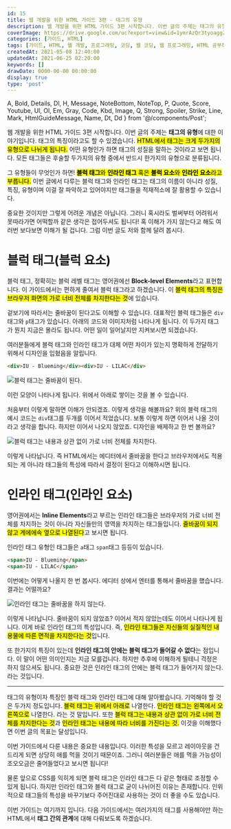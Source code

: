 ```yaml
---
id: 15
title: 웹 개발을 위한 HTML 가이드 3편 - 태그의 유형
description: 웹 개발을 위한 HTML 가이드 3편 시작합니다. 이번 글의 주제는 태그의 유형에 대한 이야기입니다. 태그의 특징이라고도 할 수 있겠습니다. HTML에서 태그는 크게 두가지의 유형으로 나뉘게 됩니다. 어떤 유형인가 하면 태그의 성질을 말하는 것이라고 보면 됩니다. 모든 태그들은 후술할 두가지의 유형 중에서 반드시 한가지의 유형으로 분류됩니다. 그 유형들이 무엇인가 하면! 블럭 태그와 인라인 태그 혹은 블럭 요소와 인라인 요소라고 부릅니다.
coverImage: https://drive.google.com/uc?export=view&id=1ymrAzQr3tyoaggZjWmQGulD-eKBhN43n
categories: [가이드, HTML]
tags: [가이드, HTML, 웹 개발, 프로그래밍, 코딩, 웹 코딩, 웹 프로그래밍, HTML 공부하기, HTML 초보, 블럭 태그, 인라인 태그]
createdAt: 2021-05-08 12:40:00
updatedAt: 2021-06-25 02:20:00
keywords: []
drawDate: 0000-00-00 00:00:00
display: true
type: 'post'
---
```


  A, Bold, Details, Dl, H, Message, NoteBottom, NoteTop, P,
  Quote, Score, Youtube, Ul, Ol, Em, Gray, Code, Kbd, Image,
  Q, Strong, Spoiler, Strike, Line, Mark, HtmlGuideMessage, Name,
  Dt, Dd
} from '@/components/Post';

<HtmlGuideMessage />

<P>웹 개발을 위한 HTML 가이드 3편 시작합니다. 이번 글의 주제는 <Strong>태그의 유형</Strong>에 대한 이야기입니다. 태그의 특징이라고도 할 수 있겠습니다. <Mark>HTML에서 태그는 크게 두가지의 유형으로 나뉘게 됩니다.</Mark> 어떤 유형인가 하면 태그의 성질을 말하는 것이라고 보면 됩니다. 모든 태그들은 후술할 두가지의 유형 중에서 반드시 한가지의 유형으로 분류됩니다.</P>

그 유형들이 무엇인가 하면! <Mark>**블럭 태그**와 **인라인 태그** 혹은 **블럭 요소**와 **인라인 요소**라고 부릅니다.</Mark> 이번 글에서 다루는 블럭 태그와 인라인 태그는 태그의 이름이 아니라 성질, 특징, 유형이며 이걸 잘 파악하고 있어야지만 태그들을 적재적소에 잘 활용할 수 있습니다.

중요한 것이지만 그렇게 어려운 개념은 아닙니다. 그러니 혹시라도 벌써부터 어려워서 못따라가면 어떡할까 같은 생각은 접어두셔도 됩니다! 혹 이해가 가지 않는다고 해도 여러번 보다보면 이해가 될 겁니다. 그럼 이번 글도 저와 함께 달려 봅시다.

# 블럭 태그(블럭 요소)
블럭 태그, 정확히는 블럭 레벨 태그는 영어권에선 **Block-level Elements**라고 표현합니다. 이 가이드에서는 편하게 줄여서 블럭 태그라고 하겠습니다. 이 <Mark>블럭 태그의 특징은 브라우저 화면의 가로 너비 전체를 차지한다는 것</Mark>에 있습니다.

겉보기에 따라서는 줄바꿈이 된다고도 이해할 수 있습니다. 대표적인 블럭 태그들은 `div`태그와 `p`태그가 있습니다. 아래의 코드와 이미지처럼 나타나게 됩니다. 이 두가지 태그가 뭔지 지금은 몰라도 됩니다. 어떤 일이 일어날지만 지켜보시면 되겠습니다.

<Message color='b'>
  <p>여러분들에게 블럭 태그와 인라인 태그가 대체 어떤 차이가 있는지 명확하게 전달하기 위해서 디자인을 입혔음을 알립니다.</p>
</Message>

```html
<div>IU - Blueming</div><div>IU - LILAC</div>
```

![블럭 태그는 줄바꿈이 된다.](https://drive.google.com/uc?export=view&id=1gNCCpxupi7n4eN7L2A2v1_r-oov6xaeE)

이런 모양이 나타나게 됩니다. 위에서 아래로 쌓이는 것을 볼 수 있습니다.

처음부터 이렇게 말하면 이해가 안되겠죠. 이렇게 생각을 해볼까요? 위의 블럭 태그의 예시 코드는 `div`태그를 두개를 이어서 적었습니다. 보통 이렇게 하면 <Bold>이어서 나올 것</Bold>이라고 생각을 합니다. 하지만 이어서 나오지 않았죠. 디자인을 배제하고 한 번 볼까요?

![블럭 태그는 내용과 상관 없이 가로 너비 전체를 차지한다.](https://drive.google.com/uc?export=view&id=10eo5JtxzMU2axmpIZRuwOz36rVLdwI8E)

이렇게 나타납니다. 즉 HTML에서는 에디터에서 줄바꿈을 한다고 브라우저에서도 적용되는 게 아니라 태그들의 특성에 따라서 결정이 된다고 이해하시면 됩니다.

# 인라인 태그(인라인 요소)
영어권에서는 **Inline Elements**라고 부르는 인라인 태그들은 브라우저의 가로 너비 전체를 차지하는 것이 아니라 자신들만의 영역을 차지하는 태그들입니다. <Mark>줄바꿈이 되지 않고 계에에속 옆으로 나열된다</Mark>고 보시면 됩니다.

인라인 태그 유형인 태그들은 `a`태그 `span`태그 등등이 있습니다.

```html
<span>IU - Blueming</span>
<span>IU - LILAC</span>
```

이번에는 어떻게 나올지 한 번 봅시다. 에디터 상에서 엔터를 통해서 줄바꿈을 했습니다. 결과는 어떨까요?

![인라인 태그는 줄바꿈을 하지 않는다.](https://drive.google.com/uc?export=view&id=1zsMAZ2sC21TxDoOJNcLoyVJ3K3lzR9jd)

이렇게 나타납니다. 줄바꿈이 되지 않았죠? 이어서 적지 않았는데도 이어서 나타나게 됩니다. 이게 바로 인라인 태그의 특성입니다. 즉, <Mark>인라인 태그들은 자신들의 실질적인 내용물에 따른 면적을 차지한다는 것</Mark>입니다.

또 한가지의 특징이 있는데 <Strong>인라인 태그의 안에는 블럭 태그가 들어갈 수 없다</Strong>는 점입니다. 이 말이 어떤 의미인지는 지금 모를겁니다. 하지만 추후에 이해하게 될테니 걱정은 하지 않으셔도 됩니다. 중요한 것은 인라인 태그의 안에는 블럭 태그가 들어가지 않는다. 라는 것입니다.

---

태그의 유형이자 특징인 블럭 태그와 인라인 태그에 대해 알아봤습니다. 기억해야 할 것은 두가지 정도입니다. <Mark>블럭 태그는 위에서 아래로</Mark> 나열한다. <Mark>인라인 태그는 왼쪽에서 오른쪽으로</Mark> 나열한다. 라는 것 말입니다. 또한 <Mark>블럭 태그는 내용과 상관 없이 가로 너비 전체를 차지한다는 것</Mark>과 <Mark>인라인 태그는 내용에 따라 너비를 가진다는 것.</Mark> 이것을 이해했다면 이번 글의 목표는 달성입니다.

이번 가이드에서 다룬 내용은 중요한 내용입니다. 이러한 특성을 모르고 레이아웃을 건드리게 되면 상당히 애를 먹을 것이기 때문이죠. 그러니 여러분들은 애를 먹을 가능성이 조오오금은 줄어들었다고 보시면 됩니다!

물론 앞으로 CSS를 익히게 되면 블럭 태그은 인라인 태그든 다 같은 형태로 조정할 수 있게 됩니다. 하지만 인라인 태그와 블럭 태그로 굳이 나뉘어진 이유는 존재합니다. 인위적으로 태그들의 특성을 바꾸기보다 주어진대로 사용하는 것이 더 좋을 수도 있습니다.

이번 가이드는 여기까지 입니다. 다음 가이드에서는 여러가지의 태그를 사용해야만 하는 HTML에서 <Strong>태그 간의 관계</Strong>에 대해 다뤄보도록 하겠습니다.
